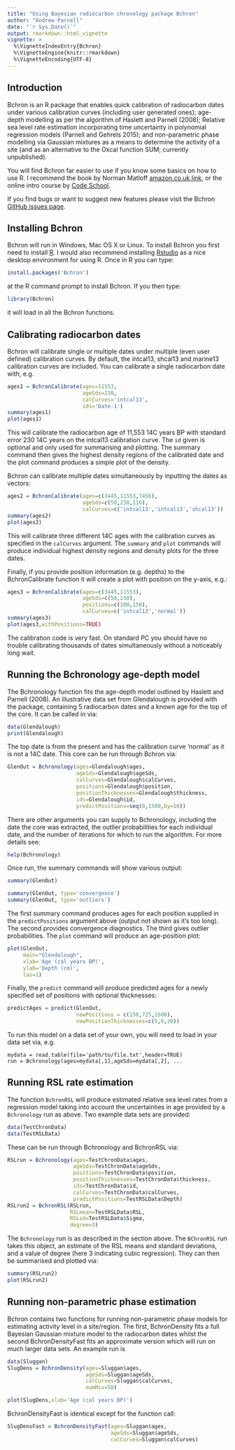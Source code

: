 ```yaml
---
title: "Using Bayesian radiocarbon chronology package Bchron"
author: "Andrew Parnell"
date: "`r Sys.Date()`"
output: rmarkdown::html_vignette
vignette: >
  %\VignetteIndexEntry{Bchron}
  %\VignetteEngine{knitr::rmarkdown}
  %\VignetteEncoding{UTF-8}
---
```


## Introduction

Bchron is an R package that enables quick calibration of radiocarbon dates under various calibration curves (including user generated ones); age-depth modelling as per the algorithm of Haslett and Parnell (2008); Relative sea level rate estimation incorporating time uncertainty in polynomial regression models (Parnell and Gehrels 2015); and non-parametric phase modelling via Gaussian mixtures as a means to determine the activity of a site (and as an alternative to the Oxcal function SUM; currently unpublished).

You will find Bchron far easier to use if you know some basics on how to use R. I recommend the book by Norman Matloff [amazon.co.uk link](http://www.amazon.co.uk/The-Art-Programming-Statistical-Software/dp/1593273843), or the online intro course by [Code School](www.codeschool.com).

If you find bugs or want to suggest new features please visit the Bchron [GitHub issues page](https://github.com/andrewcparnell/Bchron/issues). 

## Installing Bchron

Bchron will run in Windows, Mac OS X or Linux. To install Bchron you first need to install [R](http://www.r-project.org). I would also recommend installing [Rstudio](http://www.rstudio.com) as a nice desktop environment for using R. Once in R you can type:

```r
install.packages('Bchron')
```

at the R command prompt to install Bchron. If you then type:

```r
library(Bchron)
```

it will load in all the Bchron functions.

## Calibrating radiocarbon dates

Bchron will calibrate single or multiple dates under multiple (even user defined) calibration curves. By default, the intcal13, shcal13 and marine13 calibration curves are included. You can calibrate a single radiocarbon date with, e.g.

```r
ages1 = BchronCalibrate(ages=11553,
                        ageSds=230,
                        calCurves='intcal13',
                        ids='Date-1')
summary(ages1)
plot(ages1)
```

This will calibrate the radiocarbon age of 11,553 14C years BP with standard error 230 14C years on the intcal13 calibration curve. The `id` given is optional and only used for summarising and plotting. The summary command then gives the highest density regions of the calibrated date and the plot command produces a simple plot of the density.

Bchron can calibrate multiple dates simultaneously by inputting the dates as vectors:

```r
ages2 = BchronCalibrate(ages=c(3445,11553,7456), 
                        ageSds=c(50,230,110), 
                        calCurves=c('intcal13','intcal13','shcal13'))
summary(ages2)
plot(ages2)
```

This will calibrate three different 14C ages with the calibration curves as specified in the `calCurves` argument. The `summary` and `plot` commands will produce individual highest density regions and density plots for the three dates.

Finally, if you provide position information (e.g. depths) to the BchronCalibrate function it will create a plot with position on the y-axis, e.g.:

```r
ages3 = BchronCalibrate(ages=c(3445,11553), 
                        ageSds=c(50,230), 
                        positions=c(100,150), 
                        calCurves=c('intcal13','normal'))
summary(ages3)
plot(ages3,withPositions=TRUE)
```

The calibration code is very fast. On standard PC you should have no trouble calibrating thousands of dates simultaneously without a noticeably long wait.

## Running the Bchronology age-depth model

The Bchronology function fits the age-depth model outlined by Haslett and Parnell (2008). An illustrative data set from Glendalough is provided with the package, containing 5 radiocarbon dates and a known age for the top of the core. It can be called in via:

```r
data(Glendalough)
print(Glendalough)
```

The top date is from the present and has the calibration curve 'normal' as it is not a 14C date. This core can be run through Bchron via:

```r
GlenOut = Bchronology(ages=Glendalough$ages,
                      ageSds=Glendalough$ageSds, 
                      calCurves=Glendalough$calCurves,
                      positions=Glendalough$position, 
                      positionThicknesses=Glendalough$thickness,
                      ids=Glendalough$id, 
                      predictPositions=seq(0,1500,by=10))
```

There are other arguments you can supply to Bchronology, including the date the core was extracted, the outlier probabilities for each individual date, and the number of iterations for which to run the algorithm. For more details see:

```r
help(Bchronology)
```

Once run, the summary commands will show various output:
```r
summary(GlenOut)
```
```r
summary(GlenOut, type='convergence')
summary(GlenOut, type='outliers')
```

The first summary command produces ages for each position supplied in the `predictPositions` argument above (output not shown as it's too long). The second provides convergence diagnostics. The third gives outlier probabilities. The `plot` command will produce an age-position plot:

```r
plot(GlenOut,
     main="Glendalough",
     xlab='Age (cal years BP)',
     ylab='Depth (cm)',
     las=1)
```

Finally, the `predict` command will produce predicted ages for a newly specified set of positions with optional thicknesses:

```r
predictAges = predict(GlenOut, 
                      newPositions = c(150,725,1500), 
                      newPositionThicknesses=c(5,0,20))
```

To run this model on a data set of your own, you will need to load in your data set via, e.g.

```
mydata = read.table(file='path/to/file.txt',header=TRUE)
run = Bchronology(ages=mydata[,1],ageSds=mydata[,2], ...
```

## Running RSL rate estimation

The function `BchronRSL` will produce estimated relative sea level rates from a regression model taking into account the uncertainties in age provided by a `Bchronology` run as above. Two example data sets are provided:

```r
data(TestChronData)
data(TestRSLData)
```


These can be run through Bchronology and BchronRSL via:

```r
RSLrun = Bchronology(ages=TestChronData$ages,
                     ageSds=TestChronData$ageSds, 
                     positions=TestChronData$position,
                     positionThicknesses=TestChronData$thickness, 
                     ids=TestChronData$id,
                     calCurves=TestChronData$calCurves, 
                     predictPositions=TestRSLData$Depth)
RSLrun2 = BchronRSL(RSLrun,
                    RSLmean=TestRSLData$RSL,
                    RSLsd=TestRSLData$Sigma,
                    degree=3)
```

The `Bchronology` run is as described in the section above. The `BChronRSL` run takes this object, an estimate of the RSL means and standard deviations, and a value of degree (here 3 indicating cubic regression). They can then be summarised and plotted via:

```r
summary(RSLrun2)
plot(RSLrun2)
```

## Running non-parametric phase estimation

Bchron contains two functions for running non-parametric phase models for estimating activity level in a site/region. The first, BchronDensity fits a full Bayesian Gaussian mixture model to the radiocarbon dates whilst the second BchronDensityFast fits an approximate version which will run on much larger data sets. An example run is

```r
data(Sluggan)
SlugDens = BchronDensity(ages=Sluggan$ages,
                         ageSds=Sluggan$ageSds,
                         calCurves=Sluggan$calCurves,
                         numMix=50)
```

```r
plot(SlugDens,xlab='Age (cal years BP)')
```

BchronDensityFast is identical except for the function call:

```r
SlugDensFast = BchronDensityFast(ages=Sluggan$ages,
                                 ageSds=Sluggan$ageSds, 
                                 calCurves=Sluggan$calCurves)
```